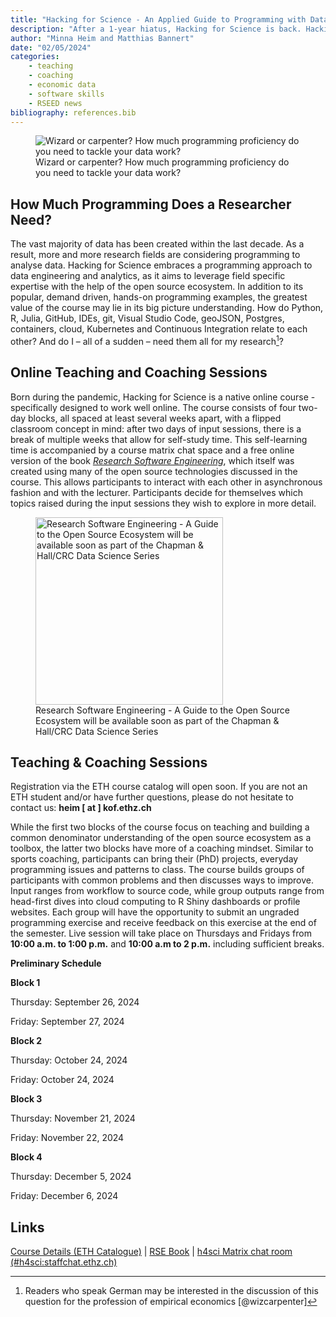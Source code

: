 ```yaml
---
title: "Hacking for Science - An Applied Guide to Programming with Data is back."
description: "After a 1-year hiatus, Hacking for Science is back. Hacking for Science is a highly interactive online course for PhD students that is also open to interested guests. The idea behind Hacking for Science is to build a solid understanding of core technologies and concepts to help researchers develop a data processing strategy and increase one's possibilities when working with data. We single out those concepts from software development that are fairly easy to adopt and useful for scientists. Hacking for Science will take place again in fall 2024. Registration via the ETH course catalogue will open soon."
author: "Minna Heim and Matthias Bannert"
date: "02/05/2024"
categories:
    - teaching
    - coaching
    - economic data
    - software skills
    - RSEED news
bibliography: references.bib
---
```


![Wizard or carpenter? How much programming proficiency do you need to tackle your data work?](wizardry.jpg)

## How Much Programming Does a Researcher Need? 

The vast majority of data has been created within the last decade. As a result, more and more research fields are considering programming to analyse data. Hacking for Science embraces a programming approach to data engineering and analytics, as it aims to leverage field specific expertise with the help of the open source ecosystem. In addition to its popular, demand driven, hands-on programming examples, the greatest value of the course may lie in its big picture understanding. How do Python, R, Julia, GitHub, IDEs, git, Visual Studio Code, geoJSON, Postgres, containers, cloud, Kubernetes and Continuous Integration relate to each other? And do I -- all of a sudden -- need them all for my research^[Readers who speak German may be interested in the discussion of this question for the profession of empirical economics [@wizcarpenter]]? 

## Online Teaching and Coaching Sessions 

Born during the pandemic, Hacking for Science is a native online course - specifically designed to work well online. The course consists of four two-day blocks, all spaced at least several weeks apart, with a flipped classroom concept in mind: after two days of input sessions, there is a break of multiple weeks that allow for self-study time. This self-learning time is accompanied by a course matrix chat space and a free online version of the book [*Research Software Engineering*](https://rse-book.github.io), which itself was created using many of the open source technologies discussed in the course. This allows participants to interact with each other in asynchronous fashion and with the lecturer. Participants decide for themselves which topics raised during the input sessions they wish to explore in more detail.


![Research Software Engineering - A Guide to the Open Source Ecosystem will be available soon as part of the Chapman & Hall/CRC Data Science Series ](rse_book2.jpeg){width=300}

<!-- this photo is of better quality, but has no "coming soon", hope that's ok  -->

## Teaching & Coaching Sessions

::: {.callout-note}

Registration via the ETH course catalog will open soon. If you are not an ETH student and/or have further questions, please do not hesitate to contact us: **heim [ at ] kof.ethz.ch** 


:::


While the first two blocks of the course focus on teaching and building a common denominator understanding of the open source ecosystem as a toolbox, the latter two blocks have more of a coaching mindset. Similar to sports coaching, participants can bring their (PhD) projects, everyday programming issues and patterns to class. The course builds groups of participants with common problems and then discusses ways to improve. Input ranges from workflow to source code, while group outputs range from head-first dives into cloud computing to R Shiny dashboards or profile websites. Each group will have the opportunity to submit an ungraded programming exercise and receive feedback on this exercise at the end of the semester. Live session will take place on Thursdays and Fridays from **10:00 a.m. to 1:00 p.m.** and **10:00 a.m to 2 p.m.** including sufficient breaks. 

**Preliminary Schedule**

**Block 1**

Thursday:  September 26, 2024 

Friday: September 27, 2024


**Block 2**

Thursday: October 24, 2024

Friday: October 24, 2024
 

**Block 3**

Thursday: November 21, 2024

Friday: November 22, 2024
 

**Block 4**

Thursday: December 5, 2024

Friday: December 6, 2024


## Links 

[Course Details (ETH Catalogue)](https://www.vvz.ethz.ch/Vorlesungsverzeichnis/lerneinheit.view?semkez=2022W&ansicht=KATALOGDATEN&lerneinheitId=161937&lang=en) | [RSE Book](https://rse-book.github.io) | [h4sci Matrix chat room (#h4sci:staffchat.ethz.ch)](https://matrix.to/#/#h4sci:staffchat.ethz.ch) 
